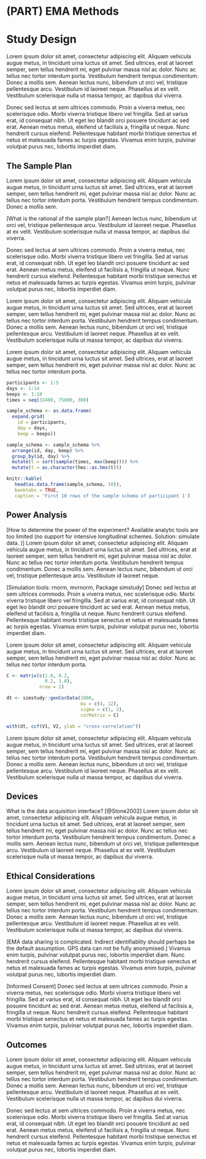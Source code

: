 # (PART) EMA Methods {-}

# Study Design {#methods}


Lorem ipsum dolor sit amet, consectetur adipiscing elit. Aliquam vehicula augue
metus, in tincidunt urna luctus sit amet. Sed ultrices, erat at laoreet semper,
sem tellus hendrerit mi, eget pulvinar massa nisl ac dolor. Nunc ac tellus nec
tortor interdum porta. Vestibulum hendrerit tempus condimentum. Donec a mollis
sem. Aenean lectus nunc, bibendum ut orci vel, tristique pellentesque arcu.
Vestibulum id laoreet neque. Phasellus at ex velit. Vestibulum scelerisque nulla
ut massa tempor, ac dapibus dui viverra.  

Donec sed lectus at sem ultrices commodo. Proin a viverra metus, nec scelerisque
odio. Morbi viverra tristique libero vel fringilla. Sed at varius erat, id
consequat nibh. Ut eget leo blandit orci posuere tincidunt ac sed erat. Aenean
metus metus, eleifend ut facilisis a, fringilla ut neque. Nunc hendrerit
cursus eleifend. Pellentesque habitant morbi tristique senectus et netus et
malesuada fames ac turpis egestas. Vivamus enim turpis, pulvinar volutpat
purus nec, lobortis imperdiet diam.

## The Sample Plan

Lorem ipsum dolor sit amet, consectetur adipiscing elit. Aliquam vehicula augue
metus, in tincidunt urna luctus sit amet. Sed ultrices, erat at laoreet semper,
sem tellus hendrerit mi, eget pulvinar massa nisl ac dolor. Nunc ac tellus nec
tortor interdum porta. Vestibulum hendrerit tempus condimentum. Donec a mollis
sem. 

[What is the rational of the sample plan?] Aenean lectus nunc, bibendum ut orci
vel, tristique pellentesque arcu. Vestibulum id laoreet neque. Phasellus at ex
velit. Vestibulum scelerisque nulla ut massa tempor, ac dapibus dui viverra.

Donec sed lectus at sem ultrices commodo. Proin a viverra metus, nec scelerisque
odio. Morbi viverra tristique libero vel fringilla. Sed at varius erat, id
consequat nibh. Ut eget leo blandit orci posuere tincidunt ac sed erat. Aenean
metus metus, eleifend ut facilisis a, fringilla ut neque. Nunc hendrerit
cursus eleifend. Pellentesque habitant morbi tristique senectus et netus et
malesuada fames ac turpis egestas. Vivamus enim turpis, pulvinar volutpat
purus nec, lobortis imperdiet diam.

Lorem ipsum dolor sit amet, consectetur adipiscing elit. Aliquam vehicula augue
metus, in tincidunt urna luctus sit amet. Sed ultrices, erat at laoreet semper,
sem tellus hendrerit mi, eget pulvinar massa nisl ac dolor. Nunc ac tellus nec
tortor interdum porta. Vestibulum hendrerit tempus condimentum. Donec a mollis
sem. Aenean lectus nunc, bibendum ut orci vel, tristique pellentesque arcu.
Vestibulum id laoreet neque. Phasellus at ex velit. Vestibulum scelerisque nulla
ut massa tempor, ac dapibus dui viverra.  

Lorem ipsum dolor sit amet, consectetur adipiscing elit. Aliquam vehicula augue
metus, in tincidunt urna luctus sit amet. Sed ultrices, erat at laoreet semper,
sem tellus hendrerit mi, eget pulvinar massa nisl ac dolor. Nunc ac tellus nec
tortor interdum porta.  

```r
participants <- 1:5
days <- 1:14
beeps <- 1:10
times = seq(32400, 75600, 300)

sample_schema <- as.data.frame(
  expand.grid(
    id = participants, 
    day = days, 
    beep = beeps))

sample_schema <- sample_schema %>%
  arrange(id, day, beep) %>%
  group_by(id, day) %>%
  mutate(t = sort(sample(times, max(beep)))) %>%
  mutate(t = as.character(hms::as.hms(t)))
```

```r
knitr::kable(
   head(as.data.frame(sample_schema, 10)), 
   booktabs = TRUE,
   caption = 'First 10 rows of the sample schema of participant 1')
```


##  Power Analysis

[How to determine the power of the experiment? Available analytic tools are
too limited (no support for intensive longitudinal schemes. Solution: simulate
data. )] Lorem ipsum dolor sit amet, consectetur adipiscing elit. Aliquam
vehicula augue metus, in tincidunt urna luctus sit amet. Sed ultrices, erat at
laoreet semper, sem tellus hendrerit mi, eget pulvinar massa nisl ac dolor. Nunc
ac tellus nec tortor interdum porta. Vestibulum hendrerit tempus condimentum.
Donec a mollis sem. Aenean lectus nunc, bibendum ut orci vel, tristique
pellentesque arcu. Vestibulum id laoreet neque.

[Simulation tools: rnorm, mvrnorm, Package simstudy] Donec sed lectus at sem
ultrices commodo. Proin a viverra metus, nec scelerisque odio. Morbi viverra
tristique libero vel fringilla. Sed at varius erat, id consequat nibh. Ut eget
leo blandit orci posuere tincidunt ac sed erat. Aenean metus metus, eleifend ut
facilisis a, fringilla ut neque. Nunc hendrerit cursus eleifend. Pellentesque
habitant morbi tristique senectus et netus et malesuada fames ac turpis egestas.
Vivamus enim turpis, pulvinar volutpat purus nec, lobortis imperdiet diam.

Lorem ipsum dolor sit amet, consectetur adipiscing elit. Aliquam
vehicula augue metus, in tincidunt urna luctus sit amet. Sed ultrices, erat at
laoreet semper, sem tellus hendrerit mi, eget pulvinar massa nisl ac dolor. Nunc
ac tellus nec tortor interdum porta. 

```r
C <- matrix(c(1.0, 0.2, 
              0.2, 1.0), 
            nrow = 2)

dt <- simstudy::genCorData(1000, 
                           mu = c(4, 12), 
                           sigma = c(1, 2), 
                           corMatrix = C)

with(dt, ccf(V1, V2, ylab = "cross-correlation"))
```


Lorem ipsum dolor sit amet, consectetur adipiscing elit. Aliquam vehicula augue
metus, in tincidunt urna luctus sit amet. Sed ultrices, erat at laoreet semper,
sem tellus hendrerit mi, eget pulvinar massa nisl ac dolor. Nunc ac tellus nec
tortor interdum porta. Vestibulum hendrerit tempus condimentum. Donec a mollis
sem. Aenean lectus nunc, bibendum ut orci vel, tristique pellentesque arcu.
Vestibulum id laoreet neque. Phasellus at ex velit. Vestibulum scelerisque nulla
ut massa tempor, ac dapibus dui viverra.  


## Devices 

What is the data acquisition interface? [@Stone2002] Lorem ipsum dolor sit
amet, consectetur adipiscing elit. Aliquam vehicula augue metus, in tincidunt
urna luctus sit amet. Sed ultrices, erat at laoreet semper, sem tellus hendrerit
mi, eget pulvinar massa nisl ac dolor. Nunc ac tellus nec tortor interdum porta.
Vestibulum hendrerit tempus condimentum. Donec a mollis sem. Aenean lectus nunc,
bibendum ut orci vel, tristique pellentesque arcu. Vestibulum id laoreet neque.
Phasellus at ex velit. Vestibulum scelerisque nulla ut massa tempor, ac dapibus
dui viverra.


## Ethical Considerations

Lorem ipsum dolor sit amet, consectetur adipiscing elit. Aliquam vehicula augue
metus, in tincidunt urna luctus sit amet. Sed ultrices, erat at laoreet semper,
sem tellus hendrerit mi, eget pulvinar massa nisl ac dolor. Nunc ac tellus nec
tortor interdum porta. Vestibulum hendrerit tempus condimentum. Donec a mollis
sem. Aenean lectus nunc, bibendum ut orci vel, tristique pellentesque arcu.
Vestibulum id laoreet neque. Phasellus at ex velit. Vestibulum scelerisque nulla
ut massa tempor, ac dapibus dui viverra.  

[EMA data sharing is complicated. Indirect identifiablity should perhaps be the
default assumption. GPS data can not be fully anonymised.] Vivamus enim turpis,
pulvinar volutpat purus nec, lobortis imperdiet diam. Nunc hendrerit cursus
eleifend. Pellentesque habitant morbi tristique senectus et netus et malesuada
fames ac turpis egestas. Vivamus enim turpis, pulvinar volutpat purus nec,
lobortis imperdiet diam.

[Informed Consent] Donec sed lectus at sem ultrices commodo. Proin a viverra
metus, nec scelerisque odio. Morbi viverra tristique libero vel fringilla. Sed
at varius erat, id consequat nibh. Ut eget leo blandit orci posuere tincidunt
ac sed erat. Aenean metus metus, eleifend ut facilisis a, fringilla ut neque.
Nunc hendrerit cursus eleifend. Pellentesque habitant morbi tristique senectus
et netus et malesuada fames ac turpis egestas. Vivamus enim turpis, pulvinar
volutpat purus nec, lobortis imperdiet diam.


## Outcomes

Lorem ipsum dolor sit amet, consectetur adipiscing elit. Aliquam vehicula augue
metus, in tincidunt urna luctus sit amet. Sed ultrices, erat at laoreet semper,
sem tellus hendrerit mi, eget pulvinar massa nisl ac dolor. Nunc ac tellus nec
tortor interdum porta. Vestibulum hendrerit tempus condimentum. Donec a mollis
sem. Aenean lectus nunc, bibendum ut orci vel, tristique pellentesque arcu.
Vestibulum id laoreet neque. Phasellus at ex velit. Vestibulum scelerisque nulla
ut massa tempor, ac dapibus dui viverra.  

Donec sed lectus at sem ultrices commodo. Proin a viverra metus, nec scelerisque
odio. Morbi viverra tristique libero vel fringilla. Sed at varius erat, id
consequat nibh. Ut eget leo blandit orci posuere tincidunt ac sed erat. Aenean
metus metus, eleifend ut facilisis a, fringilla ut neque. Nunc hendrerit
cursus eleifend. Pellentesque habitant morbi tristique senectus et netus et
malesuada fames ac turpis egestas. Vivamus enim turpis, pulvinar volutpat
purus nec, lobortis imperdiet diam.  

